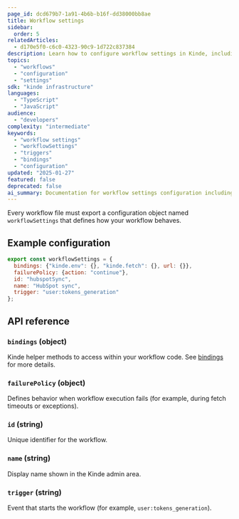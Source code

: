 ```yaml
---
page_id: dcd679b7-1a91-4b6b-b16f-dd38000bb8ae
title: Workflow settings
sidebar:
  order: 5
relatedArticles:
  - d170e5f0-c6c0-4323-90c9-1d722c837384
description: Learn how to configure workflow settings in Kinde, including triggers, bindings, and other workflow-specific options using the workflowSettings object.
topics:
  - "workflows"
  - "configuration"
  - "settings"
sdk: "kinde infrastructure"
languages:
  - "TypeScript"
  - "JavaScript"
audience:
  - "developers"
complexity: "intermediate"
keywords:
  - "workflow settings"
  - "workflowSettings"
  - "triggers"
  - "bindings"
  - "configuration"
updated: "2025-01-27"
featured: false
deprecated: false
ai_summary: Documentation for workflow settings configuration including triggers, bindings, and other workflow-specific settings in the workflowSettings object.
---
```


Every workflow file must export a configuration object named `workflowSettings` that defines how your workflow behaves.

## Example configuration

```js
export const workflowSettings = {
  bindings: {"kinde.env": {}, "kinde.fetch": {}, url: {}},
  failurePolicy: {action: "continue"},
  id: "hubspotSync",
  name: "HubSpot sync",
  trigger: "user:tokens_generation"
};
```

## API reference

### `bindings` (object)

Kinde helper methods to access within your workflow code. See [bindings](/workflows/configuration/bindings/) for more details.

### `failurePolicy` (object)

Defines behavior when workflow execution fails (for example, during fetch timeouts or exceptions).

### `id` (string)

Unique identifier for the workflow.

### `name` (string)

Display name shown in the Kinde admin area.

### `trigger` (string)

Event that starts the workflow (for example, `user:tokens_generation`).
